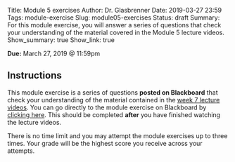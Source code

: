 Title: Module 5 exercises
Author: Dr. Glasbrenner
Date: 2019-03-27 23:59
Tags: module-exercise
Slug: module05-exercises
Status: draft
Summary: For this module exercise, you will answer a series of questions that check your understanding of the material covered in the Module 5 lecture videos.
Show_summary: true
Show_link: true

[**Due:** March 27, 2019 @ 11:59pm]{.h3}

## Instructions

This module exercise is a series of questions **posted on Blackboard** that check your understanding of the material contained in the [week 7 lecture videos][week07-lectures].
You can go directly to the module exercise on Blackboard by [clicking here][blackboard-module-exercises].
This should be completed **after** you have finished watching the lecture videos.

::::: {.callout .primary}
There is no time limit and you may attempt the module exercises up to three times.
Your grade will be the highest score you receive across your attempts.
:::::

[week07-lectures]:             /materials/week07-materials/
[blackboard-module-exercises]: #
